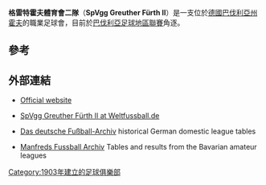 {{Infobox football club |
  clubname =格雷特霍夫體育會二隊|
  image    = [[File:SpVgg_Greuther_Fürth_logo.svg|125px]]|
  fullname = Spielvereinigung Greuther Fürth e. V.|
  nickname = |
  founded  = {{Start date and age|1903|9|23}}|
  ground   = Charly Mai Sportanlage |
  capacity = 3,000|
  chairman = |
  manager  = Thomas Kleine |
  league   = [[巴伐利亞足球地區聯賽|巴伐利亞足球地區聯賽]] (IV) |
  season   = 2014–15|
  position = 14|
  pattern_la1=_green_hoops|pattern_b1=_greenhoops|pattern_ra1=_green_hoops
| leftarm1=ffffff|body1=ffffff|rightarm1=ffffff|shorts1=ffffff|socks1=ffffff
| pattern_la2=|pattern_b2=|pattern_ra2=
| leftarm2=000000|body2=000000|rightarm2=000000|shorts2=000000|socks2=000000|
}}

'''格雷特霍夫體育會二隊'''（'''SpVgg Greuther Fürth II'''）是一支位於[[德國|德國]][[巴伐利亞州|巴伐利亞州]][[霍夫|霍夫]]的職業足球會，目前於[[巴伐利亞足球地區聯賽|巴伐利亞足球地區聯賽]]角逐。

==參考==
{{Reflist}}

== 外部連結 ==
* {{de icon}} [https://web.archive.org/web/20070626231833/http://www.greuther-fuerth.de/ Official website]
* {{de icon}} [http://www.weltfussball.de/teams/spvgg-greuther-fuerth-ii/ SpVgg Greuther Fürth II at Weltfussball.de] {{Wayback|url=http://www.weltfussball.de/teams/spvgg-greuther-fuerth-ii/ |date=20150919123249 }}
* {{de icon}} [http://www.f-archiv.de/ Das deutsche Fußball-Archiv] {{Wayback|url=http://www.f-archiv.de/ |date=20171004190327 }} historical German domestic league tables
* {{de icon}} [http://www.manfredsfussballarchiv.de/ Manfreds Fussball Archiv] {{Wayback|url=http://www.manfredsfussballarchiv.de/ |date=20150801211505 }} Tables and results from the Bavarian amateur leagues

[[Category:1903年建立的足球俱樂部|Category:1903年建立的足球俱樂部]]